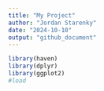 ```yaml
---
title: "My Project"
author: "Jordan Starenky"
date: "2024-10-10"
output: "github_document"
---
```



```r
library(haven)
library(dplyr)
library(ggplot2)
#load

```

